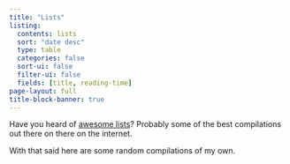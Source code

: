 ```yaml
---
title: "Lists"
listing:
  contents: lists
  sort: "date desc"
  type: table
  categories: false
  sort-ui: false
  filter-ui: false
  fields: [title, reading-time]
page-layout: full
title-block-banner: true
---
```


Have you heard of [awesome lists](https://www.trackawesomelist.com/)? Probably some of the best compilations out there on there on the internet. 

With that said here are some random compilations of my own. 

